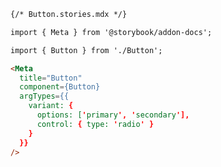 ```md
{/* Button.stories.mdx */}

import { Meta } from '@storybook/addon-docs';

import { Button } from './Button';

<Meta
  title="Button"
  component={Button}
  argTypes={{
    variant: {
      options: ['primary', 'secondary'],
      control: { type: 'radio' }
    }
  }}
/>
```